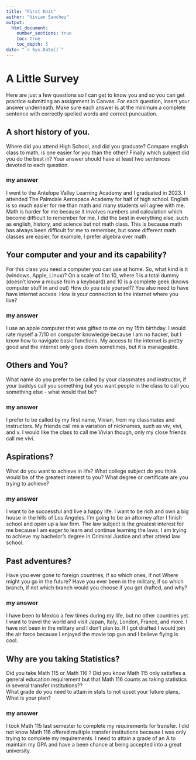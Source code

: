 ```yaml
---
title: "First Knit"
author: "Vivian Sanchez"
output: 
  html_document:
    number_sections: true
    toc: true
    toc_depth: 5
date: "`r Sys.Date()`"   
---
```


# A Little Survey

Here are just a few questions so I can get to know you and so you can get practice submitting an assignment in Canvas.  For each question, insert your answer underneath. Make sure each answer is at the minimum a complete sentence with correctly spelled words and correct puncuation. 

## A short history of you.  
Where did you attend High School, and did you graduate? Compare english class to math, is one easier for you than the other? Finally which subject did you do the best in? Your answer should have at least two sentences devoted to each question.  
  
### my answer     
  I went to the Antelope Valley Learning Academy and I graduated in 2023. I attended The Palmdale Aerospace Academy for half of high school. English is so much easier for me than math and many students will agree with me. Math is harder for me because it involves numbers and calculation which become difficult to remember for me. I did the best in everything else, such as english, history, and science but not math class. This is because math has always been difficult for me to remember, but some different math classes are easier, for example, I prefer algebra over math. 

     


## Your computer and your and its capability?  
 For this class  you need a computer you can use at home.  So, what kind is it (windows, Apple, Linux)?  On a scale of 1 to 10, where 1 is a total dummy (doesn't know a mouse from a keyboard) and 10 is a complete geek (knows computer stuff in and out) How do you rate yourself?  You also need to have have internet access. How is your connection to the internet where you live?

### my answer   
  I use an apple computer that was gifted to me on my 15th birthday. I would rate myself a 7/10 on computer knowledge because I am no hacker, but I know how to navigate basic functions. My access to the internet is pretty good and the internet only goes down sometimes, but it is manageable. 
   

## Others and You?   
What name do you prefer to be called by your classmates and instructor, if your buddys call you something but you want people in the class to call you something else - what would that be? 

### my answer     
  
   I prefer to be called by my first name, Vivian, from my classmates and instructors. My friends call me a variation of nicknames, such as viv, vivi, and v. I would like the class to call me Vivian though, only my close friends call me vivi. 
 




## Aspirations?   
What do you want to achieve in life?  What college subject do you think would be of the greatest interest to you? What degree or certificate are you trying to achieve?

### my answer     
  
   
  I want to be successful and live a happy life. I want to be rich and own a big house in the hills of Los Angeles. I'm going to be an attorney after I finish school and open up a law firm. The law subject is the greatest interest for me because I am eager to learn and continue learning the laws. I am trying to achieve my bachelor's degree in Criminal Justice and after attend law school. 




## Past adventures?  
Have you ever gone to foreign countries, if so which ones, if not Where might you go in the future?  Have you ever been in the military, if so which branch, if not which branch would you choose if you got drafted, and why?

### my answer     
  I have been to Mexico a few times during my life, but no other countries yet. I want to travel the world and visit Japan, Italy, London, France, and more. I have not been in the military and I don't plan to. If I got drafted I would join the air force because I enjoyed the movie top gun and I believe flying is cool.
   
  




## Why are you taking Statistics?  
Did you take Math 115 or Math 116 ?  Did you know Math 115 only satisfies a general education requirement but that Math 116 counts as taking statistics in several transfer institutions??  
What grade do you need to attain in stats to not upset your future plans, What is your plan?  
 

### my answer     
  
   I took Math 115 last semester to complete my requirements for transfer. I did not know Math 116 offered  multiple transfer institutions because I was only trying to complete my requirements. I need to attain a grade of an A to maintain my GPA and have a been chance at being accepted into a great university. 

 






  




